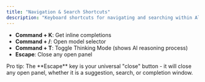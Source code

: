 ```yaml
---
title: "Navigation & Search Shortcuts"
description: "Keyboard shortcuts for navigating and searching within Alex"
---
```


- **Command + K**: Get inline completions
- **Command + /**: Open model selector
- **Command + T**: Toggle Thinking Mode (shows AI reasoning process)
- **Escape**: Close any open panel

<Tip>
  Pro tip: The **Escape** key is your universal "close" button - it will close any
  open panel, whether it is a suggestion, search, or completion window.
</Tip> 